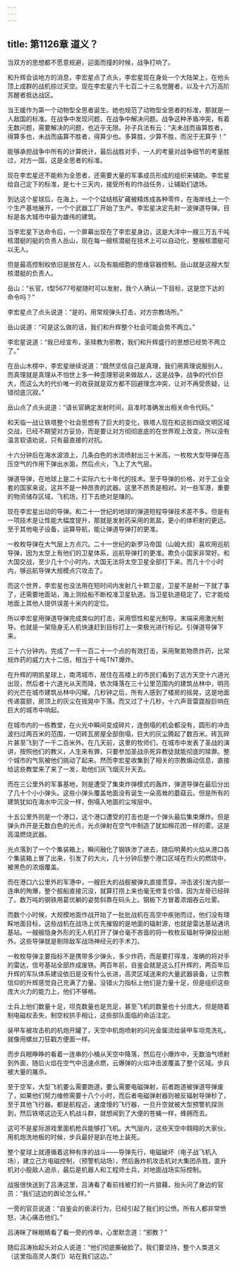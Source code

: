 ```yaml
---
---
---
```

title: 第1126章 道义？
---



当双方的思想都不愿意规避，迎面而撞的时候，战争打响了。

和升辉会谈地方的消息，李宏星点了点头，李宏星现在身处一个大陆架上，在他头顶上成群的战机掠过天空。现在李宏星六千七百二十三名觉醒者，以及十六万高阶苏醒者抵达战区。

当王媛作为第一个动物型全思者诞生。她也规范了动物型全思者的标准，那就是一人敌国的标准。在战争中发现问题，在战争中解决问题。战争这种矛盾冲突，有着无数问题，需要解决的问题，也近乎无限。孙子兵法有云：“夫未战而庙算胜者，得算多也，未战而庙算不胜者，得算少也。多算胜，少算不胜，而况于无算乎！”

能够承担战争中所有的计算统计，最后战胜对手，一人的考量对战争细节的考量胜过，对方一国，这是全思者的标准。

现在李宏星还不能称为全思者，还需要大量的军事成员形成的组织来辅助。李宏星给自己定下的标准，是七十三天内，接受所有的作战任务，让辅助们退场。

到达这个星球后，在海上，一个个锰结核矿藏被精炼成各种零件，在海岸线上一个个生产基地展开，一个个武器工厂开始了生产。李宏星决定先射一波弹道导弹。目标是各大城市中最为雄伟的建筑。

当李宏星下达命令后，一个屏幕出现在了李宏星身边，这是大洋中一艘三万五千吨核潜艇的艇的负责人岳山，现在每一艘核潜艇在技术上可以自动化，整艘核潜艇可以无人。

但是最高控制权依旧是放在人，以及有脑细胞的思维容器控制。岳山就是这艘大型核潜艇的负责人。

岳山：“长官，t型5677号艇随时可以发射，我个人确认一下目标，这是您下达的命令吗？”

李宏星点了点头说道：“是的，用常规弹头打击，对方宗教场所。”

岳山说道：“可是这么做的话，我们和升辉整个社会可能会势不两立。”

李宏星说道：“我已经宣布，圣赎教为邪教，我们和升辉盛行的思想已经势不两立了。”

在岳山木楞中，李宏星继续说道：“既然坚信自己是真理，我们用真理说服别人，而真理就是真理从不怕世上多一种歪理邪说来做敌人，这是战争，战争的代价巨大，而这么大的代价唯一的收获就是双方都不回避理念冲突，让对不再受质疑，让错彻底沉寂。”

岳山点了点头说道：“请长官确定发射时间，且准时准确发出相关命令代码。”

和天临一战让铁塔整个社会思想有了巨大的变化，铁塔人现在和这些四级文明区域交战，已经不期望对方妥协，而是要让对方彻彻底底的在世界观上改变。所以没有温言软语劝说，只有最直接的对抗。

十六分钟后在海水波浪上，几条白色的水流喷射出三十米高，一枚枚大型导弹在高压空气的作用下弹出水面，然后点火，飞上了大气层。

弹道导弹，在地球上是二十实际六七十年代的技术。至于导弹的价格，对于工业全套的国家来说，这并不是一种昂贵的武器。这里不昂贵是相对。对一些军港，重要的物资储存区域，飞机场，打下去绝对是赚的。

现在李宏星出动的导弹。和二十一世纪的地球的弹道短程导弹技术差不多。但是有一项技术是让性能大幅度提升，那就是发射药采用的氮盐，更小的体积射的更远。至于其他电子设备，运算导航，能让弹道导弹打的更准。

一枚枚导弹在大气层上方点穴。二十一世纪的新罗马帝国（山姆大叔）喜欢用巡航导弹，因为太空上有他们的卫星体系，巡航导弹打的更准。欺负小国家非常好。和大国交战，至少几十个小时内，大国无法将太空卫星全部打下来。而几十个小时内，够巡航导弹大规模点穴攻击了。

而这个世界，李宏星也没法用在短时间内发射几十颗卫星，卫星不是射一下就了事了，还需要地面站，海上测绘船不断校准卫星轨道。当卫星轨道稳定了，它才能给地面上其他人提供误差十米内的定位。

所以李宏星用弹道导弹完成类似的打击，采用惯性和星光制导。末端采用激光制导。也就是一架隐身无人机快速赶到目标打上一束极光进行标记。引弹道导弹下来。

三十六分钟内，完成了一千一百二十一个点的有效打击，采用聚氮物质炸药，比常规炸药的威力大十二倍，相当于十吨TNT爆炸。

在升辉的明凯星球上，南湾城市，居住在高楼上的市民们看到了远方天空十六道光出现，然后者十六道光从天而降，依次降落在三十公里范围内的建筑丛林中，明亮的光芒在城市建筑丛林中闪耀。几秒钟之后，所有人感到了楼房的摇晃，这是地面传递震颤，房顶上的灰尘在摇晃中下落。而又过了十几秒，十六声音雷霆般巨响在巨大的城市中响起。

在城市内的一栋教堂，在火光中瞬间变成碎片，连倒塌的机会都没有，圆形的冲击波扫过两百米的范围，一切砖瓦房屋全部倒塌，巨大的灰尘腾起了数百米。砖瓦碎片甚至飞到了一千二百米外。在几天前，这里的牧师们，在城市中发表了圣战的演讲，按照他们的教义，人生来有罪，只要参加圣战杀死异教徒就能彻底的赎罪。整个城市的气氛被他们挑动了起来。然而李宏星收集到了相关的宗教煽动信息，直接给这些教堂来了来了一发，助他们灰飞烟灭升天去。

而在三公里外的军事基地，则是遭受了集束炸弹模式的轰炸，弹道导弹在最后分出了几十个小小弹头。这些小弹头覆盖地面没有诞生一朵高耸的蘑菇云。但是所有的建筑犹如在海水中沉没一样，倒塌入地面的尘埃层中。

十五公里外则是一个港口，这个港口遭受的打击也是一个弹头最后集束爆炸。但是弹头炸开是无数白色的光点，光点弹射在空气中制造了犹如棉花团一样的雾。这是高温燃烧武器。

光点落到了一个个集装箱上，瞬间融化了钢铁渗了进去，随后明黄的火焰从港口各个集装箱上冒了出来，引发了的大火，几十分钟后整个港口区域在烈火的燃烧中，被黑色的浓烟覆盖。

而在港口六公里外的军港中，一艘巨大的战舰被弹丸直接贯穿，冲击波引发内部一连串的殉爆，整个舰船直接沉没，就算打捞上来也毫无修复价值，因为龙骨已经碎了。数万吨的钢铁用葛优躺的姿势斜靠在码头上。钢板下方冒着浓烟吞云吐雾。

而数个小时候，大规模地面作战开始了一批批战机在高空中疾驰而过，他们没有理睬地面目标，这些战机在战场上优先摧毁的是地面的辐射源，也就是雷达基站通讯基站。一艘艘隐身外形的无人机打开了弹仓毫不吝啬的将一枚枚反辐射导弹投出舱外。这些导弹就是剔除敌军战场神经元的手术刀。

一枚枚导弹主要指标不是携带多少弹头，多少炸药，而是要打得准，准确的将对手的雷达，信号基站全部炸成废铁。两百年前，自鉴会就是这么打升辉的，两百年后升辉的军队体系建设依旧是没有什么长进，高灵区域送来的大量武器装备，让宗教信仰的升辉感觉自己充满了力量。没错火力指标上他们是力量十足，但是组织这些庞大火力的能力上，他们不够格。

士兵上他们数量十足，坦克数量也是充足，甚至飞机的数量也十分庞大，但是随着制电磁权丢失，制空权拱手相让，这些部队面临的命运注定。

装甲车被攻击机的机炮开罐了，天空中机炮喷射的闪光金属流给装甲车坦克洗礼，就像用螺丝刀狂戳方便面一样。

而步兵眼睁睁的看着一连串的小桶从天空中降落，然后在小爆炸中，无数油气喷射到外面，随后火焰在空气中迅速点燃，云爆弹的火焰冲击波覆盖了整个区域。步兵被大量的屠杀。

至于空军，大型飞机要么需要跑道，要么需要电磁弹射，前者跑道被弹道导弹废了，如果他们努力维修需要十八个小时，而后者电磁弹射器则被反辐射导弹秒了，至于其他飞行器。都是航程近，速度慢的飞行器，一旦升空就被大型预警机探测到，然后铁塔这边无人机战斗群，就想闻到了大便的苍蝇一样，蜂拥而去。

这可不是星际游戏里面机枪兵能够打飞机。大气层内，这些天空中翱翔的大家伙，用机炮洗地板的时候，步兵最好是趴在地上装死。

整个星球上就遵循着这种有序的战斗——导弹先行，电磁破坏（电子战飞机入场），建立己方电磁控制，（预警机站场），然后轰炸机攻击机对大集团杀戮，直升机对小股敌人追杀，最后是机器人和工程师士兵，对地面战场实际控制。

战报很快送到了吕涛这里，吕涛看了看前线被打的一片狼藉，抬头问了身边的官员：“我们这边的舆论怎么样。”

一旁的官员说道：“自鉴会的亵渎行为，已经引起了我们的公愤。所有人都非常愤怒，决心痛击他们。”

吕涛眯了眯眼睛看了看一旁的传单，心里默念道：“邪教？”

随后吕涛抬起头对众人说道：“他们彻底撕破脸了。我们要坚持，整个人类道义（这里指高灵人类们）站在我们这边。”